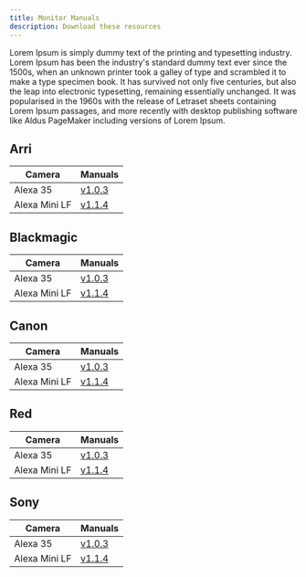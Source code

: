 ```yaml
---
title: Monitor Manuals
description: Download these resources
---
```


Lorem Ipsum is simply dummy text of the printing and typesetting industry. Lorem Ipsum has been the industry's standard dummy text ever since the 1500s, when an unknown printer took a galley of type and scrambled it to make a type specimen book. It has survived not only five centuries, but also the leap into electronic typesetting, remaining essentially unchanged. It was popularised in the 1960s with the release of Letraset sheets containing Lorem Ipsum passages, and more recently with desktop publishing software like Aldus PageMaker including versions of Lorem Ipsum.

## Arri

| Camera             | Manuals       |
| ------------------ | ------------- |
| Alexa 35           | [v1.0.3](../../src/assets/manuals/digital-cameras/arri-alexa-35-manual-v1.0.3.pdf) |
| Alexa Mini LF      | [v1.1.4](../../src/assets/manuals/digital-cameras/arri-alexa-35-manual-v1.0.3.pdf) |

## Blackmagic

| Camera             | Manuals       |
| ------------------ | ------------- |
| Alexa 35           | [v1.0.3](../../src/assets/manuals/digital-cameras/arri-alexa-35-manual-v1.0.3.pdf) |
| Alexa Mini LF      | [v1.1.4](../../src/assets/manuals/digital-cameras/arri-alexa-35-manual-v1.0.3.pdf) |

## Canon

| Camera             | Manuals       |
| ------------------ | ------------- |
| Alexa 35           | [v1.0.3](../../src/assets/manuals/digital-cameras/arri-alexa-35-manual-v1.0.3.pdf) |
| Alexa Mini LF      | [v1.1.4](../../src/assets/manuals/digital-cameras/arri-alexa-35-manual-v1.0.3.pdf) |

## Red

| Camera             | Manuals       |
| ------------------ | ------------- |
| Alexa 35           | [v1.0.3](../../src/assets/manuals/digital-cameras/arri-alexa-35-manual-v1.0.3.pdf) |
| Alexa Mini LF      | [v1.1.4](../../src/assets/manuals/digital-cameras/arri-alexa-35-manual-v1.0.3.pdf) |

## Sony

| Camera             | Manuals       |
| ------------------ | ------------- |
| Alexa 35           | [v1.0.3](../../src/assets/manuals/digital-cameras/arri-alexa-35-manual-v1.0.3.pdf) |
| Alexa Mini LF      | [v1.1.4](../../src/assets/manuals/digital-cameras/arri-alexa-35-manual-v1.0.3.pdf) |